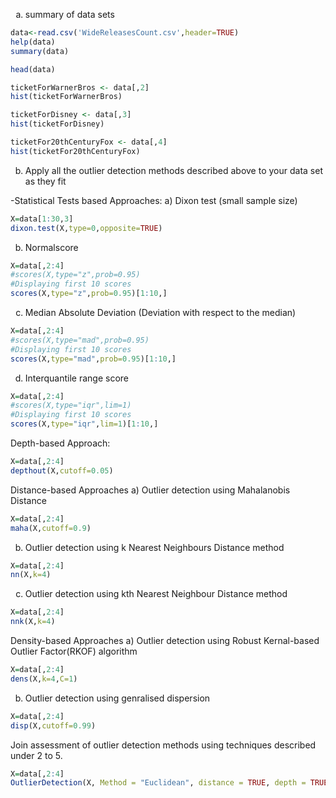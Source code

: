 a) summary of data sets
```r
data<-read.csv('WideReleasesCount.csv',header=TRUE)
help(data)
summary(data)
```


```r
head(data)
```
```r
ticketForWarnerBros <- data[,2]
hist(ticketForWarnerBros)
```
```r
ticketForDisney <- data[,3]
hist(ticketForDisney)
```
```r

ticketFor20thCenturyFox <- data[,4]
hist(ticketFor20thCenturyFox)
```


b) Apply all the outlier detection methods described above to your data set as they fit

-Statistical Tests based Approaches:
a) Dixon test (small sample size)

```r
X=data[1:30,3]
dixon.test(X,type=0,opposite=TRUE)
```

b) Normalscore 

```r
X=data[,2:4]
#scores(X,type="z",prob=0.95)
#Displaying first 10 scores
scores(X,type="z",prob=0.95)[1:10,]
```
c) Median Absolute Deviation (Deviation with respect to the median)
```r
X=data[,2:4]
#scores(X,type="mad",prob=0.95)
#Displaying first 10 scores
scores(X,type="mad",prob=0.95)[1:10,]
```
d) Interquantile range score
```r
X=data[,2:4]
#scores(X,type="iqr",lim=1)
#Displaying first 10 scores
scores(X,type="iqr",lim=1)[1:10,]
```
Depth-based Approach:
```r
X=data[,2:4]
depthout(X,cutoff=0.05)
```
Distance-based Approaches
a) Outlier detection using Mahalanobis Distance
```r
X=data[,2:4]
maha(X,cutoff=0.9)
```
b) Outlier detection using k Nearest Neighbours Distance method
```r
X=data[,2:4]
nn(X,k=4)
```

c) Outlier detection using kth Nearest Neighbour Distance method
```r
X=data[,2:4]
nnk(X,k=4)
```
Density-based Approaches
a) Outlier detection using Robust Kernal-based Outlier Factor(RKOF) algorithm

```r
X=data[,2:4]
dens(X,k=4,C=1)
```

b) Outlier detection using genralised dispersion
```r
X=data[,2:4]
disp(X,cutoff=0.99)
```
Join assessment of outlier detection methods using techniques described under 2 to 5.
```r
X=data[,2:4]
OutlierDetection(X, Method = "Euclidean", distance = TRUE, depth = TRUE)
```



